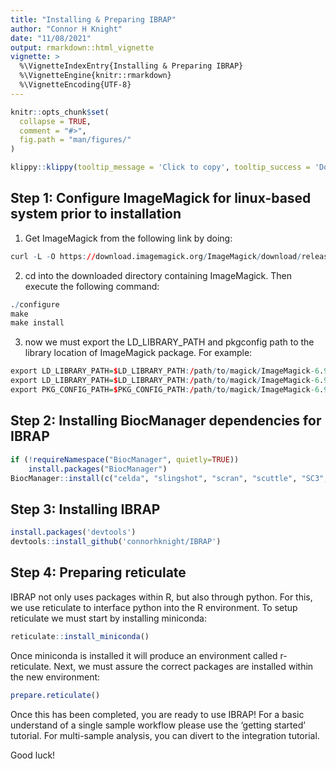 ```yaml
---
title: "Installing & Preparing IBRAP"
author: "Connor H Knight"
date: "11/08/2021"
output: rmarkdown::html_vignette
vignette: >
  %\VignetteIndexEntry{Installing & Preparing IBRAP}
  %\VignetteEngine{knitr::rmarkdown}
  %\VignetteEncoding{UTF-8}
---
```


```r
knitr::opts_chunk$set(
  collapse = TRUE,
  comment = "#>",
  fig.path = "man/figures/"
)
```

```r
klippy::klippy(tooltip_message = 'Click to copy', tooltip_success = 'Done', position = c('bottom', 'right'))
```

## Step 1: Configure ImageMagick for linux-based system prior to installation

1. Get ImageMagick from the following link by doing: 

```r
curl -L -O https://download.imagemagick.org/ImageMagick/download/releases/ImageMagick-6.9.10-86.tar.xz

```

2. cd into the downloaded directory containing ImageMagick. Then execute the following command:

```r
./configure
make
make install

```

3. now we must export the LD_LIBRARY_PATH and pkgconfig path to the library location of ImageMagick package. For example: 

```r
export LD_LIBRARY_PATH=$LD_LIBRARY_PATH:/path/to/magick/ImageMagick-6.9.10-86/lib
export LD_LIBRARY_PATH=$LD_LIBRARY_PATH:/path/to/magick/ImageMagick-6.9.10-86/Magick++/lib
export PKG_CONFIG_PATH=$PKG_CONFIG_PATH:/path/to/magick/ImageMagick-6.9.10-86/lib/pkgconfig

```

## Step 2: Installing BiocManager dependencies for IBRAP 

```r
if (!requireNamespace("BiocManager", quietly=TRUE))
    install.packages("BiocManager")
BiocManager::install(c("celda", "slingshot", "scran", "scuttle", "SC3", "SingleCellExperiment", "PCAtools", "topGO","shinydashboard", "destiny"))

```

## Step 3: Installing IBRAP

```r
install.packages('devtools')
devtools::install_github('connorhknight/IBRAP')

```

## Step 4: Preparing reticulate

IBRAP not only uses packages within R, but also through python. For this, we use reticulate to interface python into the R environment. To setup reticulate we must start by installing miniconda:

```r
reticulate::install_miniconda()

```

Once miniconda is installed it will produce an environment called r-reticulate. Next, we must assure the correct packages are installed within the new environment:

```r
prepare.reticulate()

```

Once this has been completed, you are ready to use IBRAP! For a basic understand of a single sample workflow please use the 'getting started' tutorial. For multi-sample analysis, you can divert to the integration tutorial. 

Good luck!














